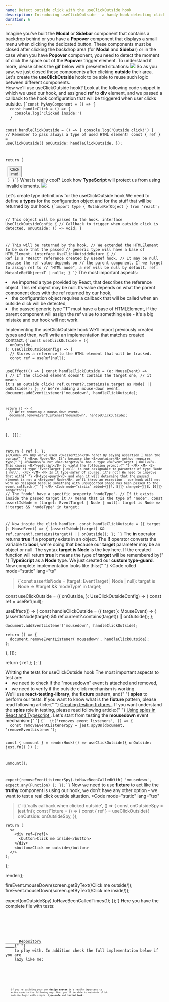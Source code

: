 ```yaml
---
name: Detect outside click with the useClickOutside hook
description: Introducing useClickOutside - a handy hook detecting clicks outside a specific HTML element. Ideal for closing Modals or Sidebars, enhancing your app's user experience.
duration: 6
---
```


<Prelude label="Understanding the use cases for the useClickOutside hook">
  <M>Imagine you've built the <B>Modal</B> or <B>Sidebar</B> component that contains a backdrop behind or you have a <B>Popover</B> component that displays a small menu when clicking the dedicated button.</M>
  <M>These components must be closed after clicking the backdrop area (for <B>Modal</B> and <B>Sidebar</B>) or in the case when you have <B>Popover</B> component, you need to detect the moment of click the space out of the <B>Popover</B> trigger element.</M>
  <M>To understand it more, please check the <B>gif</B> below with presented situations: </M>
  <Image
    rolled
  description="The use case of hook"
   src="https://raw.githubusercontent.com/polubis/Snippets/main/popover-use-case.gif"
/>
<M>So as you saw, we just closed these components after clicking <B>outside</B> their area. Let's create the <B>useClickOutside</B> hook to be able to reuse such logic between different components.</M>

</Prelude>

<Section>
  <XL>How we'll use useClickOutside hook?</XL>
  <M>
    Look at the following code snippet in which we used our hook, and assigned <B>ref</B> to <B>div</B> element, and we passed a callback to the hook configuration that will be triggered when user clicks outside. 
  </M>
  <Code mode="static" lang="ts">{`const MyAnyComponent = () => {
  const handleClick = () => {
    console.log('Clicked inside!')
  }
 
  const handleClickOutside = () => {
    console.log('Outside click!')
  }
  // Remember to pass always a type of used HTML element!
  const { ref } = useClickOutside<HTMLDivElement>({
    onOutside: handleClickOutside,
  });
 
  return (
    <div ref={ref}>
      <button onClick={handleClick}>Click me!</button>
    </div>
  )
}`}</Code>
<M>What is really cool? Look how <B>TypeScript</B> will protect us from using invalid elements. </M>
<Image
  rolled
description="TypeScript protection"
  src="https://raw.githubusercontent.com/polubis/Snippets/main/tscheck.gif"
/>

</Section>

<Section>
  <XL>Let's create type definitions for the useClickOutside hook</XL>
  <M>
    We need to define a <B>types</B> for the configuration object and for the
    stuff that will be returned by our hook.
  </M>
  <Code mode="static" lang="ts">{`import type { MutableRefObject } from 'react';
 
// This object will be passed to the hook.
interface UseClickOutsideConfig {
  // Callback to trigger when outside click is detected.
  onOutside: () => void;
}
 
// This will be returned by the hook.
// We extended the HTMLElement to be sure that the passed 
// generic type will have a base of HTMLElement.
interface UseClickOutsideReturn<T extends HTMLElement> {
  // Ref is a "React" reference created by useRef hook.
  // It may be null because the ref value depends on
  // the parent component. If we forget to assign ref to
  // "HTML node", a ref will be null by default.
  ref: MutableRefObject<T | null>;
}
`}</Code>
  <M>The most important aspects: </M>
  <L>
    <Li>
      we imported a type provided by React, that describes the reference object.
      This ref object may be null. Its value depends on what the parent
      component does with the ref returned by our hook,
    </Li>
    <Li>
      the configuration object requires a callback that will be called when an
      outside click will be detected,
    </Li>
    <Li>
      the passed generic type "T" must have a base of HTMLElement, if the parent
      component will assign the ref value to something else - it's a big mistake
      and our hook will not work.
    </Li>
  </L>
</Section>

<Section>
  <XL>Implementing the useClickOutside hook</XL>
  <M>
    We'll import previously created types and then, we'll write an
    implementation that matches created contract.
  </M>
  <Code
    mode="static"
    lang="ts"
  >{`const useClickOutside = <T extends HTMLElement>({
  onOutside,
}: UseClickOutsideConfig) => {
  // Stores a reference to the HTML element that will be tracked.
  const ref = useRef<T>(null);
 
  useEffect(() => {
    const handleClickOutside = (e: MouseEvent) => {
      // If the clicked element doesn't contain the target one, 
      // it means it's an outside click!
      ref.current?.contains(e.target as Node) || onOutside();
    };
    // We're adding a mouse-down event.
    document.addEventListener('mousedown', handleClickOutside);
 
    return () => {
      // We're removing a mouse-down event.
      document.removeEventListener('mousedown', handleClickOutside);
    };
  }, []);
  
  return { ref };
};
`}</Code>
  <M>
    Why we've used <B>assertion</B> here? By saying assertion I mean the syntax{" "}
    <B>as Node</B>. It's because the <B>contains</B> method requires type{" "}
    <B>Node</B> but <B>e.target</B> has a type <B>EventTarget | null</B>. This
    causes <B>TypeScript</B> to yield the following prompt:{" "}
  </M>
  <M>
    <B>
      Argument of type 'EventTarget | null' is not assignable to parameter of
      type 'Node | null'.
    </B>
  </M>
  <M>
    Is it type-safe? Of course, it's not! We need to improve that with{" "}
    <B>type-guard</B> and when it will determine that the passed element is not
    a <B>typeof Node</B>, we'll throw an exception - our hook will not work as
    designed because something with unsupported shape has been passed to the
    event callback.{" "}
  </M>
  <Code mode="static" added={[[4, 5]]} changed={[[8, 10]]} lang="ts">{`
// The "node" have a specific property "nodeType".
// If it exists inside the passed target it 
// means that is the type of "node".
const assertIsNode = (target: EventTarget | Node | null): target is Node =>
  !!target && 'nodeType' in target;
  
// Now inside the click handler.
const handleClickOutside = ({ target }: MouseEvent) => {
  (assertIsNode(target) && ref.current?.contains(target)) || onOutside();
};
`}</Code>
  <M>
    The <B>in</B> operator returns <B>true</B> if a property exists in an
    object. The <B>!!</B> operator converts the variable to <B>bool</B>, we're
    doing that because our <B>target</B> parameter may be an object or null. The
    syntax <B>target is Node</B> is the key here. If the created function will
    return <B>true</B> it means the type of <B>target</B> will be remembered by{" "}
    <B>TypeScript</B> as a <B>Node</B> type.
  </M>
  <M>
    We just created our <B>custom type-guard</B>. Now complete implementation
    looks like this:{" "}
  </M>
  <Code
    rolled
    mode="static"
    lang="ts"
  >{`const assertIsNode = (target: EventTarget | Node | null): target is Node =>
  !!target && 'nodeType' in target;
 
const useClickOutside = <T extends HTMLElement>({
  onOutside,
}: UseClickOutsideConfig) => {
  const ref = useRef<T>(null);
 
  useEffect(() => {
    const handleClickOutside = ({ target }: MouseEvent) => {
      (assertIsNode(target) && ref.current?.contains(target)) || onOutside();
    };
 
    document.addEventListener('mousedown', handleClickOutside);
 
    return () => {
      document.removeEventListener('mousedown', handleClickOutside);
    };
  }, []);
 
  return { ref };
};
`}</Code>
</Section>

<Section>
  <XL>Writting the tests for useClickOutside hook</XL>
  <M>The most important aspects to test are:</M>
  <L ordered>
    <Li>we need to check if the "mousedown" event is attached and removed,</Li>
    <Li>we need to verify if the outside click mechanism is working.</Li>
  </L>
  <M>
    We'll use <B>react-testing-library</B>, the <B>fixture</B> pattern, and{" "}
    <B>spies</B> to perform our tests.
  </M>
  <Hint hasBg>
    If you want to know what is the <B>fixture</B> pattern, please read
    following article:{" "}
    <A
      href="https://greenonsoftware.com/courses/react-testing-spellbook/mastering-unit-testing/creating-testing-fixtures/"
      outside
    >
      Creating testing fixtures
    </A>
    .
  </Hint>
  <Hint hasBg>
    If you want understand the <B>spies</B> role in testing, please read
    following article:{" "}
    <A
      href="https://greenonsoftware.com/courses/react-testing-spellbook/mastering-unit-testing/using-spies-in-react-and-typescript/"
      outside
    >
      Using spies in React and Typescript
    </A>
    .
  </Hint>
  <M>
    Let's start from testing the <B>mousedown</B> event mechanism:{" "}
  </M>
  <Code mode="static" lang="ts">{`  it('removes event listeners', () => {
  const removeEventListenerSpy = jest.spyOn(document, 'removeEventListener');
 
  const { unmount } = renderHook(() =>
    useClickOutside({ onOutside: jest.fn() })
  );
 
  unmount();
 
  expect(removeEventListenerSpy).toHaveBeenCalledWith(
    'mousedown',
    expect.any(Function)
  );
});`}</Code>
  <M>
    Now we need to use <B>fixture</B> to act like the <B>truthy</B> component is
    using our hook, we don't have any other option - we want to test a real
    click outside situation.
  </M>
  <Code
    mode="static"
    lang="tsx"
  >{`  it('calls callback when clicked outside', () => {
  const onOutsideSpy = jest.fn();
  const Fixture = () => {
    const { ref } = useClickOutside<HTMLDivElement>({
      onOutside: onOutsideSpy,
    });
 
    return (
      <>
        <div ref={ref}>
          <button>Click me inside</button>
        </div>
        <button>Click me outside</button>
      </>
    );
  };
 
  render(<Fixture />);
 
  fireEvent.mouseDown(screen.getByText(/Click me outside/));
  fireEvent.mouseDown(screen.getByText(/Click me inside/));
 
  expect(onOutsideSpy).toHaveBeenCalledTimes(1);
});`}</Code>
  <M>Here you have the complete file with tests: </M>
  <Code
    mode="dynamic"
    rolled
    src="https://raw.githubusercontent.com/polubis/Dream-stack-for-React-dev/article/Detect-outside-click-with-the-useClickOutside-hook/system/libs/figa-hooks/src/lib/use-click-outside/use-click-outside.test.tsx"
  />
</Section>

<Example label="The full implementation">
  <M>
    <A
      href="https://github.com/polubis/Dream-stack-for-React-dev/tree/article/Detect-outside-click-with-the-useClickOutside-hook/system/libs/figa-hooks/src/lib/use-click-outside"
      outside
    >
      Repository
    </A>{" "}
    to play with. In addition check the full implementation below if you are
    lazy like me:
  </M>
  <Code
    mode="dynamic"
    rolled
    description="Type definitions in defs.ts file"
    src="https://raw.githubusercontent.com/polubis/Dream-stack-for-React-dev/article/Detect-outside-click-with-the-useClickOutside-hook/system/libs/figa-hooks/src/lib/use-click-outside/defs.ts"
  />
  <Code
    mode="dynamic"
    rolled
    description="The implementation inside use-click-outside.ts file"
    src="https://raw.githubusercontent.com/polubis/Dream-stack-for-React-dev/article/Detect-outside-click-with-the-useClickOutside-hook/system/libs/figa-hooks/src/lib/use-click-outside/use-click-outside.ts"
  />
  <Code
    mode="dynamic"
    rolled
    description="The unit tests inside use-click-outside.test.ts file"
    src="https://raw.githubusercontent.com/polubis/Dream-stack-for-React-dev/article/Detect-outside-click-with-the-useClickOutside-hook/system/libs/figa-hooks/src/lib/use-click-outside/use-click-outside.test.tsx"
  />
</Example>

<Summary label="What did we learn today?">
  <M>
    If you're building your own <B>design system</B> it's really important to
    write code in the following way. Now, you'll be able to maintain click
    outside logic with simple, <B>type-safe</B> and <B>tested hook</B>.
  </M>
</Summary>
